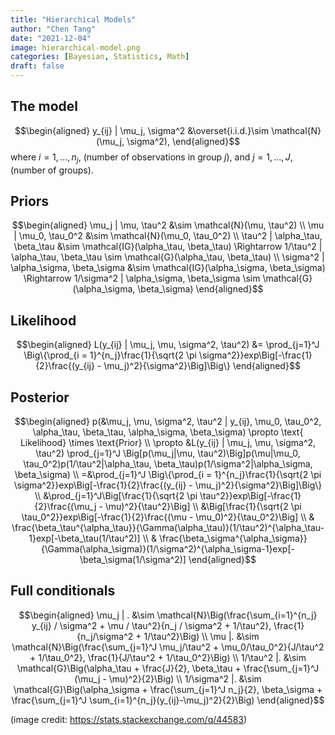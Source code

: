 ```yaml
---
title: "Hierarchical Models"
author: "Chen Tang"
date: "2021-12-04"
image: hierarchical-model.png
categories: [Bayesian, Statistics, Math]
draft: false
---
```


## The model

$$\begin{aligned}
y_{ij} | \mu_j, \sigma^2 &\overset{i.i.d.}\sim \mathcal{N}(\mu_j, \sigma^2),
\end{aligned}$$ where $i = 1, ..., n_j$, (number of observations in group $j$), and $j = 1, ..., J$, (number of groups).

## Priors

$$\begin{aligned}
\mu_j | \mu, \tau^2 &\sim \mathcal{N}(\mu, \tau^2) \\
\mu | \mu_0, \tau_0^2 &\sim \mathcal{N}(\mu_0, \tau_0^2) \\
\tau^2 | \alpha_\tau, \beta_\tau &\sim \mathcal{IG}(\alpha_\tau, \beta_\tau) \Rightarrow 1/\tau^2 | \alpha_\tau, \beta_\tau \sim \mathcal{G}(\alpha_\tau, \beta_\tau) \\
\sigma^2 | \alpha_\sigma, \beta_\sigma &\sim \mathcal{IG}(\alpha_\sigma, \beta_\sigma) \Rightarrow 1/\sigma^2 | \alpha_\sigma, \beta_\sigma \sim \mathcal{G}(\alpha_\sigma, \beta_\sigma)
\end{aligned}$$

## Likelihood

$$\begin{aligned}
L(y_{ij} | \mu_j, \mu, \sigma^2, \tau^2) &= \prod_{j=1}^J \Big\{\prod_{i = 1}^{n_j}\frac{1}{\sqrt{2 \pi \sigma^2}}exp\Big[-\frac{1}{2}\frac{(y_{ij} - \mu_j)^2}{\sigma^2}\Big]\Big\}
\end{aligned}$$

## Posterior

$$\begin{aligned}
p(&\mu_j, \mu, \sigma^2, \tau^2 | y_{ij}, \mu_0, \tau_0^2, \alpha_\tau, \beta_\tau, \alpha_\sigma, \beta_\sigma) \propto \text{ Likelihood} \times \text{Prior}  \\
\propto &L(y_{ij} | \mu_j, \mu, \sigma^2, \tau^2) \prod_{j=1}^J \Big[p(\mu_j|\mu, \tau^2)\Big]p(\mu|\mu_0, \tau_0^2)p(1/\tau^2|\alpha_\tau, \beta_\tau)p(1/\sigma^2|\alpha_\sigma, \beta_\sigma) \\
=&\prod_{j=1}^J \Big\{\prod_{i = 1}^{n_j}\frac{1}{\sqrt{2 \pi \sigma^2}}exp\Big[-\frac{1}{2}\frac{(y_{ij} - \mu_j)^2}{\sigma^2}\Big]\Big\} \\
&\prod_{j=1}^J\Big[\frac{1}{\sqrt{2 \pi \tau^2}}exp\Big[-\frac{1}{2}\frac{(\mu_j - \mu)^2}{\tau^2}\Big] \\
&\Big[\frac{1}{\sqrt{2 \pi \tau_0^2}}exp\Big[-\frac{1}{2}\frac{(\mu - \mu_0)^2}{\tau_0^2}\Big] \\
& \frac{\beta_\tau^{\alpha_\tau}}{\Gamma(\alpha_\tau)}(1/\tau^2)^{\alpha_\tau-1}exp[-\beta_\tau(1/\tau^2)] \\
& \frac{\beta_\sigma^{\alpha_\sigma}}{\Gamma(\alpha_\sigma)}(1/\sigma^2)^{\alpha_\sigma-1}exp[-\beta_\sigma(1/\sigma^2)]
\end{aligned}$$

## Full conditionals

$$\begin{aligned}
\mu_j | . &\sim \mathcal{N}\Big(\frac{\sum_{i=1}^{n_j} y_{ij} / \sigma^2 + \mu / \tau^2}{n_j / \sigma^2 + 1/\tau^2}, \frac{1}{n_j/\sigma^2 + 1/\tau^2}\Big) \\
\mu |. &\sim \mathcal{N}\Big(\frac{\sum_{j=1}^J \mu_j/\tau^2 + \mu_0/\tau_0^2}{J/\tau^2 + 1/\tau_0^2}, \frac{1}{J/\tau^2 + 1/\tau_0^2}\Big) \\
1/\tau^2 |. &\sim \mathcal{G}\Big(\alpha_\tau + \frac{J}{2}, \beta_\tau + \frac{\sum_{j=1}^J (\mu_j - \mu)^2}{2}\Big) \\
1/\sigma^2 |. &\sim \mathcal{G}\Big(\alpha_\sigma + \frac{\sum_{j=1}^J n_j}{2}, \beta_\sigma + \frac{\sum_{j=1}^J \sum_{i=1}^{n_j}(y_{ij}-\mu_j)^2}{2}\Big)
\end{aligned}$$

(image credit: <https://stats.stackexchange.com/q/44583>)
